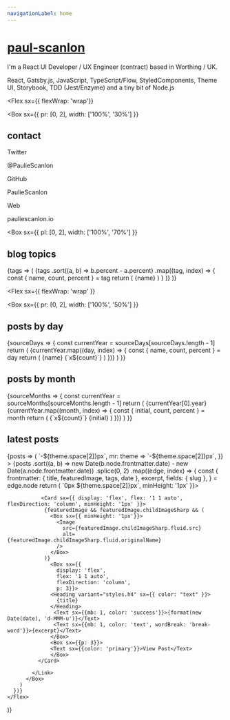 ```yaml
---
navigationLabel: home
---
```



# [paul-scanlon](#paul-scanlon)

I'm a React UI Developer / UX Engineer (contract) based in Worthing / UK.

React, Gatsby.js, JavaScript, TypeScript/Flow, StyledComponents, Theme UI, Storybook, TDD (Jest/Enzyme) and a tiny bit of Node.js

<Divider />

<Flex
  sx={{ flexWrap: 'wrap'}}
>
<Box
  sx={{ 
    pr: [0, 2], 
    width: ['100%', '30%']
  }}
>

## contact

<Divider/>

<Text>Twitter</Text>
<Link
  href="https://twitter.com/PaulieScanlon/"
  target="_blank"
  variant="styles.a"
>
  @PaulieScanlon
</Link>
<Divider />

<Text>GitHub</Text>
<Link
  href="https://github.com/PaulieScanlon/"
  target="_blank"
  variant="styles.a"
>
  PaulieScanlon
</Link>
<Divider />

<Text>Web</Text>
<Link
  href="http://www.pauliescanlon.io/"
  target="_blank"
  variant="styles.a"
>
  pauliescanlon.io
</Link>

</Box>

<Box
  sx={{ 
    pl: [0, 2], 
    width: ['100%', '70%'] 
  }}
>

## blog topics

<Divider/>

<TagList>
  {tags => (
      <Box>
        {tags
          .sort((a, b) => b.percent - a.percent)
          .map((tag, index) => {
            const { name, count, percent } = tag
            return (
              <Badge
                key={index}
                variant="primary"
                sx={{
                  mr: 2,
                  mb: 2,
                  color: mix("secondary", "primary", `${index / tags.length}`),
                  borderColor: mix(
                    "secondary",
                    "primary",
                    `${index / tags.length}`
                  ),
                }}
              >
                {name}
              </Badge>
            )
          }
        )}
      </Box>
    )}
</TagList>

</Box>
</Flex>  

<Divider />
<Divider />

<Flex 
  sx={{ flexWrap: 'wrap' }}
>
<Box
  sx={{ 
    pr: [0, 2], 
    width: ['100%', '50%']
  }}
>

## posts by day

<Divider/>

<SourceDays filter='posts'>
  {sourceDays => {
    const currentYear = sourceDays[sourceDays.length - 1]
    return (
       <Box>
        {currentYear.map((day, index) => {
          const { name, count, percent } = day
          return (
            <Flex
              key={index}
              sx={{
                backgroundColor: 'surface',
                flexDirection: 'column',
                mb: 2,
                position: 'relative',
              }}
            >
              <Box
                sx={{
                  backgroundColor: 'primary',
                  height: '100%',
                  position: 'absolute',
                  width: `${percent}%`,
                }}
              />
              <Box
                sx={{
                  position: 'relative',
                  display: 'flex',
                  justifyContent: 'space-between',
                }}
              >
                <Text sx={{ textTransform: 'capitalize', pl: 2 }}>
                  {name}
                </Text>
                <Text sx={{ pr: 2 }}>{`x${count}`}</Text>
              </Box>
            </Flex>
          )
        })}
      </Box>
    )
  }}
</SourceDays>
</Box>
<Box
  sx={{ 
    pl: [0, 2], 
    width: ['100%', '50%'] 
  }}
>

## posts by month

<Divider/>

<SourceMonths>
  {sourceMonths => {
    const currentYear = sourceMonths[sourceMonths.length - 1]
    return (
      <Box sx={{ backgroundColor: 'surface', p: 3 }}>
        <Heading variant="styles.h4">{currentYear[0].year}</Heading>
        <Box sx={{ display: 'flex', flex: '1 1 auto', height: 148 }}>
          <Flex sx={{ flexWrap: 'wrap', width: '100%' }}>
            {currentYear.map((month, index) => {
              const { initial, count, percent } = month
              return (
                <Box
                  key={index}
                  sx={{
                    display: 'flex',
                    flexDirection: 'column',
                    justifyContent: 'flex-end',
                    pl: 1,
                    pr: 1,
                    width: `${100 / currentYear.length}%`,
                  }}
                >
                 <Text
                    sx={{
                      textAlign: 'center',
                    }}
                  >
                    {`x${count}`}
                  </Text>
                  <Box
                    sx={{
                      backgroundColor: 'secondary',
                      height: `${percent}%`,
                      p: 1,
                    }}
                  />
                  <Text
                    sx={{
                      textTransform: 'uppercase',
                      textAlign: 'center',
                    }}
                  >
                    {initial}
                  </Text>
                </Box>
              )
            })}
          </Flex>
        </Box>
      </Box>
    )
  }}
</SourceMonths>

</Box>
</Flex>



<Divider/>
<Divider/>

## latest posts
<Divider/>

<SourceList filter="posts">
  {posts => (
    <Flex
      sx={{
        flexWrap: "wrap",
        ml: theme => `-${theme.space[2]}px`,
        mr: theme => `-${theme.space[2]}px`,
      }}
    >
      {posts
      .sort((a, b) => new Date(b.node.frontmatter.date) - new Date(a.node.frontmatter.date))
      .splice(0, 2)
      .map((edge, index) => {
        const {
          frontmatter: { title, featuredImage, tags, date },
          excerpt,
          fields: { slug },
        } = edge.node
        return (
          <Box
            key={index}
            sx={{ display: 'flex', flex: '1 1 auto', flexDirection: 'column', mb: 3, 
            maxWidth: ["100%", "100%", "50%", "50%"],
            width: ["100%", "100%", "50%", "50%"] }}
          >
             <Link href={slug} sx={{ textDecoration: "none", display: 'flex', flex: '1 1 auto', flexDirection: 'column', m: theme => `0px ${theme.space[2]}px`, minHeight: '1px' }}>
    
               <Card sx={{ display: 'flex', flex: '1 1 auto', flexDirection: 'column', minHeight: '1px' }}>
                {featuredImage && featuredImage.childImageSharp && (
                  <Box sx={{ minHeight: '1px'}}>
                    <Image
                      src={featuredImage.childImageSharp.fluid.src}
                      alt={featuredImage.childImageSharp.fluid.originalName}
                    />
                  </Box>
                )}
                  <Box sx={{ 
                    display: 'flex', 
                    flex: '1 1 auto', 
                    flexDirection: 'column', 
                    p: 3}}>
                  <Heading variant="styles.h4" sx={{ color: "text" }}>
                    {title}
                  </Heading>
                   <Text sx={{mb: 1, color: 'success'}}>{format(new Date(date), 'd-MMM-u')}</Text>
                   <Text sx={{mb: 1, color: 'text', wordBreak: 'break-word'}}>{excerpt}</Text>
                  </Box>
                  <Box sx={{p: 3}}>
                  <Text sx={{color: 'primary'}}>View Post</Text>
                  </Box>
              </Card>
   
            </Link> 
          </Box>
        )
      })}
    </Flex>
  )}
</SourceList>